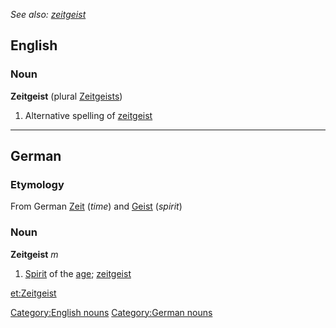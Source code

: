 ''See also: [[zeitgeist]]''
==English==
===Noun===
'''Zeitgeist''' (plural [[Zeitgeists]])
#Alternative spelling of [[zeitgeist]]

----

==German==
===Etymology===
From German [[Zeit]] (''time'') and [[Geist]] (''spirit'')

===Noun===
'''Zeitgeist''' ''m''
#[[spirit|Spirit]] of the [[age]]; [[zeitgeist]]

{{de-decl-noun|Zeitgeist|Zeitgeister|Zeitgeistes|Zeitgeister|Zeitgeist]], [[Zeitgeiste|Zeitgeistern|Zeitgeist|Zeitgeister}}

[[Category:English nouns]]
[[Category:German nouns]]

[[et:Zeitgeist]]